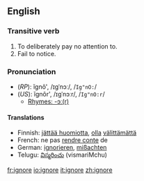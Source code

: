 ==English==

===Transitive verb===
{{en-infl-reg-other-e|ignor|e||}}
# To deliberately pay no attention to.
# Fail to notice.

===Pronunciation===
*(''RP''): ĭgnô', /ɪɡˈnɔː/, /<tt>Ig"nO:</tt>/
*(''US''): ĭgnôr', /ɪɡˈnɔːr/, /<tt>Ig"nO:r</tt>/
**[[rhymes:English:-ɔː(r)|Rhymes: -ɔː(r)]]

====Translations====
*Finnish: [[jättää huomiotta]], [[olla]] [[välittää|välittämättä]]
*French: ne pas [[rendre conte]] de<!--note: "ignorer" is incorrect; this means "to be ignorant of", not "to ignore"-->
*German: [[ignorieren]], [[mißachten]]
*Telugu: [[విస్మరించు]] (vismariMchu)

[[fr:ignore]]
[[io:ignore]]
[[it:ignore]]
[[zh:ignore]]